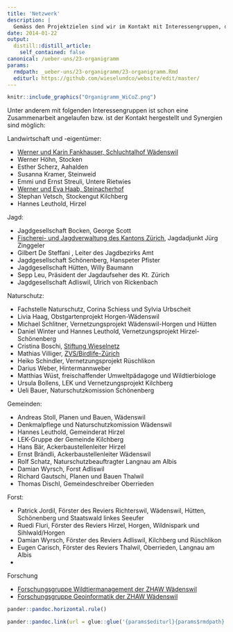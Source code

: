 ```yaml
---
title: 'Netzwerk'
description: |
  Gemäss den Projektzielen sind wir im Kontakt mit Interessengruppen, die Schnittstellen zu den Kleinraubtieren aufweisen und sich ebenfalls im Projekt einbringen möchten. Das Schema zeigt die Organisationsstruktur.
date: 2014-01-22
output:
  distill::distill_article:
    self_contained: false
canonical: /ueber-uns/23-organigramm
params:
  rmdpath: _ueber-uns/23-organigramm/23-organigramm.Rmd
  editurl: https://github.com/wieselundco/website/edit/master/
---
```


```r

knitr::include_graphics("Organigramm_WiCoZ.png")
```


Unter anderem mit folgenden Interessengruppen ist schon eine
Zusammenarbeit angelaufen bzw. ist der Kontakt hergestellt und Synergien
sind möglich:

Landwirtschaft und -eigentümer:

- [Werner und Karin Fankhauser, Schluchtalhof Wädenswil](http://www.schluchtalhof.ch/)
- Werner Höhn, Stocken
- Esther Scherz, Aahalden
- Susanna Kramer, Steinweid
- Emmi und Ernst Streuli, Untere Rietwies
- [Werner und Eva Haab, Steinacherhof](http://www.biohof-steinacher.ch)
- Stephan Vetsch, Stockengut Kilchberg
- Hannes Leuthold, Hirzel

  
Jagd:

- Jagdgesellschaft Bocken, George Scott
- [Fischerei- und Jagdverwaltung des Kantons Zürich](http://www.aln.zh.ch/internet/baudirektion/aln/de/fjv.html), Jagdadjunkt Jürg Zinggeler
- Gilbert De Steffani , Leiter des Jagdbezirks Amt
- Jagdgesellschaft Schönenberg, Hanspeter Pfister
- Jagdgesellschaft Hütten, Willy Baumann
- Sepp Leu, Präsident der Jagdaufseher des Kt. Zürich
- Jagdgesellschaft Adliswil, Ulrich von Rickenbach

  
Naturschutz:

- Fachstelle Naturschutz, Corina Schiess und Sylvia Urbscheit
- Livia Haag, Obstgartenprojekt Horgen-Wädenswil
- Michael Schlitner, Vernetzungsprojekt Wädenswil-Horgen und Hütten
- Daniel Winter und Hannes Leuthold, Vernetzungsprojekt Hirzel-Schönenberg
- Cristina Boschi, [Stiftung Wieselnetz](http://www.wieselnetz.ch/)
- Mathias Villiger, [ZVS/Birdlife-Zürich](http://www.birdlife-zuerich.ch)
- Heiko Schindler, Vernetzungsprojekt Rüschlikon
- Darius Weber, Hintermannweber
- Matthias Wüst, freischaffender Umweltpädagoge und Wildtierbiologe
- Ursula Bollens, LEK und Vernetzungsprojekt Kilchberg
- Ueli Bauer, Naturschutzkomission Schönenberg

  
Gemeinden:

- Andreas Stoll, Planen und Bauen, Wädenswil
- Denkmalpflege und Naturschutzkomission Wädenswil
- Hannes Leuthold, Gemeinderat Hirzel
- LEK-Gruppe der Gemeinde Kilchberg
- Hans Bär, Ackerbaustellenleiter Hirzel
- Ernst Brändli, Ackerbaustellenleiter Wädenswil
- Rolf Schatz, Naturschutzbeauftragter Langnau am Albis
- Damian Wyrsch, Forst Adliswil
- Richard Gautschi, Planen und Bauen Thalwil
- Thomas Dischl, Gemeindeschreiber Oberrieden

 

Forst:

- Patrick Jordil, Förster des Reviers Richterswil, Wädenswil, Hütten, Schönenberg und Staatswald linkes Seeufer
- Ruedi Fluri, Förster des Reviers Hirzel, Horgen, Wildnispark und Sihlwald/Horgen
- Damian Wyrsch, Förster des Reviers Adliswil, Kilchberg und Rüschlikon
- Eugen Carisch, Förster des Reviers Thalwil, Oberrieden, Langnau am Albis
-  

Forschung

- [Forschungsgruppe Wildtiermanagement der ZHAW Wädenswil](http://www.lsfm.zhaw.ch/de/science/institute-zentren/iunr-integrativeoekologie/wilma.html)
- [Forschungsgruppe Geoinformatik der ZHAW Wädenswil](http://www.lsfm.zhaw.ch/de/science/institute-zentren/iunr-integrativeoekologie/geoinformatik.html)

```r
pander::pandoc.horizontal.rule()

pander::pandoc.link(url = glue::glue('{params$editurl}{params$rmdpath}'),text = 'Artikel bearbeiten')
```

<!--http://wieselundco.ch/ueber-uns/23-organigramm-->
